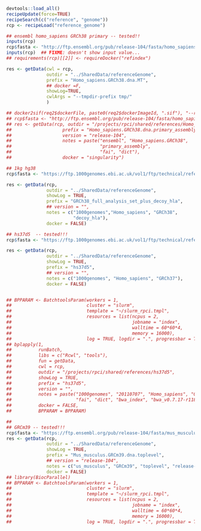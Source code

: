 ```r
devtools::load_all()
recipeUpdate(force=TRUE)
recipeSearch(c("reference", "genome"))
rcp <- recipeLoad("reference_genome")
```

```r
## ensembl homo_sapiens GRCh38 primary -- tested!! 
inputs(rcp)
rcp$fasta <- "http://ftp.ensembl.org/pub/release-104/fasta/homo_sapiens/dna/Homo_sapiens.GRCh38.dna.chromosome.MT.fa.gz"
inputs(rcp)  ## FIXME: doesn't show input value...
## requirements(rcp)[[2]] <- requireDocker("refindex")

res <- getData(cwl = rcp,
               outdir = "../SharedData/referenceGenome",
               prefix = "Homo_sapiens.GRCh38.dna.MT", 
               ## docker =F,
               showLog=TRUE,
               cwlArgs = "--tmpdir-prefix tmp/"
               )

## docker2sif(req2$dockerFile, paste0(req2$dockerImageId, ".sif"), "--remote")
## rcp$fasta <- "http://ftp.ensembl.org/pub/release-104/fasta/homo_sapiens/dna/Homo_sapiens.GRCh38.dna.primary_assembly.fa.gz"
## res <- getData(rcp, outdir = "/projects/rpci/shared/references/Homo_sapiens.GRCh38", showLog = TRUE,
##                   prefix = "Homo_sapiens.GRCh38.dna.primary_assembly",
##                   version = "release-104",
##                   notes = paste("ensembl", "Homo_sapiens.GRCh38",
##                                 "primary_assembly",
##                                 "fai", "dict"),
##                   docker = "singularity")

## 1kg hg38
rcp$fasta <- "https://ftp.1000genomes.ebi.ac.uk/vol1/ftp/technical/reference/GRCh38_reference_genome/GRCh38_full_analysis_set_plus_decoy_hla.fa"

res <- getData(rcp,
               outdir = "../SharedData/referenceGenome",
               showLog = TRUE,
               prefix = "GRCh38_full_analysis_set_plus_decoy_hla",
               ## version = "",
               notes = c("1000genomes","Homo_sapiens", "GRCh38",
                         "decoy_hla"), 
               docker = FALSE)

## hs37d5  -- tested!!!
rcp$fasta <- "https://ftp.1000genomes.ebi.ac.uk/vol1/ftp/technical/reference/phase2_reference_assembly_sequence/hs37d5.fa.gz"

res <- getData(rcp,
               outdir = "../SharedData/referenceGenome",
               showLog = TRUE,
               prefix = "hs37d5",
               ## version = "",
               notes = c("1000genomes", "Homo_sapiens", "GRCh37"),
               docker = FALSE)


## BPPARAM <- BatchtoolsParam(workers = 1,
##                            cluster = "slurm",
##                            template = "~/slurm_rpci.tmpl",
##                            resources = list(ncpus = 2,
##                                             jobname = "index",                         
##                                             walltime = 60*60*4,
##                                             memory = 16000),
##                            log = TRUE, logdir = ".", progressbar = TRUE)
## bplapply(1,
##          runBatch,
##          libs = c("Rcwl", "tools"),
##          fun = getData,
##          cwl = rcp,
##          outdir = "/projects/rpci/shared/references/hs37d5",
##          showLog = TRUE,
##          prefix = "hs37d5",
##          version = "",
##          notes = paste("1000genomes", "20110707", "Homo_sapiens", "GRCh37",
##                        "fai", "dict", "bwa_index", "bwa_v0.7.17-r1188"),
##          docker = FALSE,
##          BPPARAM = BPPARAM)

##
## GRCm39 -- tested!!!
rcp$fasta <- "https://ftp.ensembl.org/pub/release-104/fasta/mus_musculus/dna/Mus_musculus.GRCm39.dna.toplevel.fa.gz"
res <- getData(rcp,
               outdir = "../SharedData/referenceGenome",
               showLog = TRUE,
               prefix = "Mus_musculus.GRCm39.dna.toplevel",
               ## version = "release-104",
               notes = c("us_musculus", "GRCm39", "toplevel", "release-104"),
               docker = FALSE)
## library(BiocParallel)
## BPPARAM <- BatchtoolsParam(workers = 1,
##                            cluster = "slurm",
##                            template = "~/slurm_rpci.tmpl",
##                            resources = list(ncpus = 2,
##                                             jobname = "index",                         
##                                             walltime = 60*60*4,
##                                             memory = 16000),
##                            log = TRUE, logdir = ".", progressbar = TRUE)

```
